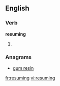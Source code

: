 ==English==

===Verb===
'''resuming'''
# {{present participle of|[[resume]]}}

===Anagrams===
* [[gum resin#English|gum resin]]

[[fr:resuming]]
[[vi:resuming]]